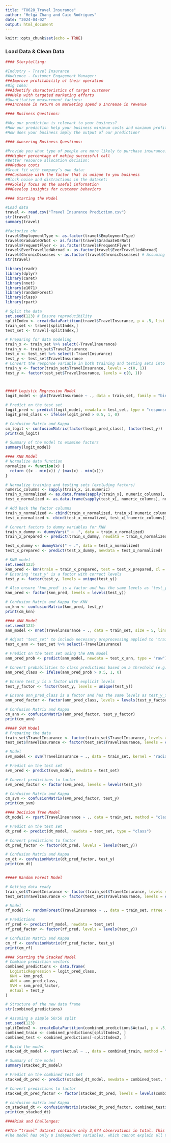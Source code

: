 ```yaml
---
title: "TO628_Travel Insurance"
author: "Helga Zhang and Caio Rodrigues"
date: "2024-04-02"
output: html_document
---
```


```r
knitr::opts_chunk$set(echo = TRUE)
```

### Load Data & Clean Data

```r
#### Storytelling:

#Industry - Travel Insurance
#Audience - Customer Engagement Manager:
###Improve profitability of their operation
#Big Idea:
###Identify characteristics of target customer
###Help with targeted marketing efforts
#Quantitative measurement factors:
###Increase in return on marketing spend o Increase in revenue

#### Business Questions:

#Why our prediction is relevant to your business?
#How our prediction help your business minimum costs and maximum profits?
#How does your business imply the output of our prediction?

#### Awnsering Business Questions:

#Provide you what type of people are more likely to purchase insurance:
###Higher percentage of making successful call
#Better resource allocation decision:
###Reduce costs
#Great fit with company’s own data:
###Customize with the factor that is unique to you business
#Block noise and distractions in the dataset:
###Solely focus on the useful information
###Develop insights for customer behaviors

#### Starting the Model

#Load data
travel <- read.csv("Travel Insurance Prediction.csv")
str(travel)
summary(travel)

#factorize chr
travel$EmploymentType <- as.factor(travel$EmploymentType)
travel$GraduateOrNot <- as.factor(travel$GraduateOrNot)
travel$FrequentFlyer <- as.factor(travel$FrequentFlyer)
travel$EverTravelledAbroad <- as.factor(travel$EverTravelledAbroad)
travel$ChronicDiseases <- as.factor(travel$ChronicDiseases) # Assuming chronic diseases is also a binary factor
str(travel)

library(readr)
library(dplyr)
library(caret)
library(nnet) 
library(e1071) 
library(randomForest)
library(class)
library(rpart)

# Split the data
set.seed(123) # Ensure reproducibility
splitIndex <- createDataPartition(travel$TravelInsurance, p = .5, list = FALSE, times = 1)
train_set <- travel[splitIndex,]
test_set <- travel[-splitIndex,]

# Preparing for data modeling
train_x <- train_set %>% select(-TravelInsurance)
train_y <- train_set$TravelInsurance
test_x <- test_set %>% select(-TravelInsurance)
test_y <- test_set$TravelInsurance
# Convert the response variable in both training and testing sets into a factor with explicit levels
train_y <- factor(train_set$TravelInsurance, levels = c(0, 1))
test_y <- factor(test_set$TravelInsurance, levels = c(0, 1))



##### Logistic Regression Model
logit_model <- glm(TravelInsurance ~ ., data = train_set, family = "binomial")

# Predict on the test set
logit_pred <- predict(logit_model, newdata = test_set, type = "response")
logit_pred_class <- ifelse(logit_pred > 0.5, 1, 0)

# Confusion Matrix and Kappa
cm_logit <- confusionMatrix(factor(logit_pred_class), factor(test_y))
print(cm_logit)

# Summary of the model to examine factors
summary(logit_model)

#### KNN Model
# Normalize data function
normalize <- function(x) {
  return ((x - min(x)) / (max(x) - min(x)))
}

# Normalize training and testing sets (excluding factors)
numeric_columns <- sapply(train_x, is.numeric)
train_x_normalized <- as.data.frame(sapply(train_x[, numeric_columns], normalize))
test_x_normalized <- as.data.frame(sapply(test_x[, numeric_columns], normalize))

# Add back the factor columns
train_x_normalized <- cbind(train_x_normalized, train_x[!numeric_columns])
test_x_normalized <- cbind(test_x_normalized, test_x[!numeric_columns])

# Convert factors to dummy variables for KNN
train_x_dummy <- dummyVars(" ~ .", data = train_x_normalized)
train_x_prepared <- predict(train_x_dummy, newdata = train_x_normalized)

test_x_dummy <- dummyVars(" ~ .", data = test_x_normalized)
test_x_prepared <- predict(test_x_dummy, newdata = test_x_normalized)

# KNN model
set.seed(123)
knn_pred <- knn(train = train_x_prepared, test = test_x_prepared, cl = train_y, k = 5)
# Ensuring 'test_y' is a factor with correct levels
test_y <- factor(test_y, levels = unique(test_y))

# Also ensure 'knn_pred' is a factor and has the same levels as 'test_y'
knn_pred <- factor(knn_pred, levels = levels(test_y))

# Confusion Matrix and Kappa for KNN
cm_knn <- confusionMatrix(knn_pred, test_y)
print(cm_knn)

#### ANN Model
set.seed(123)
ann_model <- nnet(TravelInsurance ~ ., data = train_set, size = 5, linout = FALSE, maxit = 200)

# Adjust 'test_set' to include necessary preprocessing applied to 'train_set' before training the ANN model
test_x_ann <- test_set %>% select(-TravelInsurance)

# Predict on the test set using the ANN model
ann_pred_prob <- predict(ann_model, newdata = test_x_ann, type = "raw")

# Convert probabilities to class predictions based on a threshold (e.g., 0.5)
ann_pred_class <- ifelse(ann_pred_prob > 0.5, 1, 0)

# Ensure test_y is a factor with explicit levels
test_y_factor <- factor(test_y, levels = unique(test_y))

# Ensure ann_pred_class is a factor and has the same levels as test_y_factor
ann_pred_factor <- factor(ann_pred_class, levels = levels(test_y_factor))

# Confusion Matrix and Kappa
cm_ann <- confusionMatrix(ann_pred_factor, test_y_factor)
print(cm_ann)

##### SVM Model
# Preparing the data
train_set$TravelInsurance <- factor(train_set$TravelInsurance, levels = c(0, 1))
test_set$TravelInsurance <- factor(test_set$TravelInsurance, levels = c(0, 1))

# Model
svm_model <- svm(TravelInsurance ~ ., data = train_set, kernel = "radial")

# Predict on the test set
svm_pred <- predict(svm_model, newdata = test_set)

# Convert predictions to factor 
svm_pred_factor <- factor(svm_pred, levels = levels(test_y))

# Confusion Matrix and Kappa 
cm_svm <- confusionMatrix(svm_pred_factor, test_y)
print(cm_svm)

#### Decision Tree Model
dt_model <- rpart(TravelInsurance ~ ., data = train_set, method = "class")

# Predict on the test set 
dt_pred <- predict(dt_model, newdata = test_set, type = "class")

# Convert predictions to factor 
dt_pred_factor <- factor(dt_pred, levels = levels(test_y))

# Confusion Matrix and Kappa 
cm_dt <- confusionMatrix(dt_pred_factor, test_y)
print(cm_dt)


##### Random Forest Model

# Getting data ready
train_set$TravelInsurance <- factor(train_set$TravelInsurance, levels = c(0, 1))
test_set$TravelInsurance <- factor(test_set$TravelInsurance, levels = c(0, 1))

# Model
rf_model <- randomForest(TravelInsurance ~ ., data = train_set, ntree = 100)

# Predictions
rf_pred <- predict(rf_model, newdata = test_set)
rf_pred_factor <- factor(rf_pred, levels = levels(test_y))

# Confusion Matrix and Kappa
cm_rf <- confusionMatrix(rf_pred_factor, test_y)
print(cm_rf)

#### Starting the Stacked Model
# Combine prediction vectors 
combined_predictions <- data.frame(
  LogisticRegression = logit_pred_class,
  KNN = knn_pred,
  ANN = ann_pred_class,
  SVM = svm_pred_factor,
  Actual = test_y
)

# Structure of the new data frame
str(combined_predictions)

# Assuming a simple 50/50 split 
set.seed(123)
splitIndex2 <- createDataPartition(combined_predictions$Actual, p = .5, list = FALSE)
combined_train <- combined_predictions[splitIndex2, ]
combined_test <- combined_predictions[-splitIndex2, ]

# Build the model
stacked_dt_model <- rpart(Actual ~ ., data = combined_train, method = "class")

# Summary of the model
summary(stacked_dt_model)

# Predict on the combined test set
stacked_dt_pred <- predict(stacked_dt_model, newdata = combined_test, type = "class")

# Convert predictions to factor 
stacked_dt_pred_factor <- factor(stacked_dt_pred, levels = levels(combined_test$Actual))

# confusion matrix and Kappa
cm_stacked_dt <- confusionMatrix(stacked_dt_pred_factor, combined_test$Actual)
print(cm_stacked_dt)

####Risk and Challenges:

##The “travel” dataset contains only 3,974 observations in total. This size limitation is further exacerbated in ##the stacked model, which relies on predictions from the base models, and thus is the “combined_train” dataset ##used to train the stacked model is only one-fourth as large as the original dataset. Consequently, the small data ##size may result in a lack of representativeness, potentially introducing biases or overfitting issues that could ##compromise predictive accuracy when applied to new datasets. Moreover, while the Random Forest model is ##determined as the best-performing model, to optimize it when applied to new data requires, additional effort of ##tuning the data- involving the defining parameter grid and perform grid search- could be needed.
#The model has only 8 independent variables, which cannot explain all the variations in y variable, so adding more #relevant variables- such as travel history and past insurance claims- to the training model would be desirable if #the model is to be applied in real business settings. Also the model does not account for changes in these #variables over time or the macroeconomic factors like COVID that could potentially affect people’s decisions to #purchase travel insurances.
```

